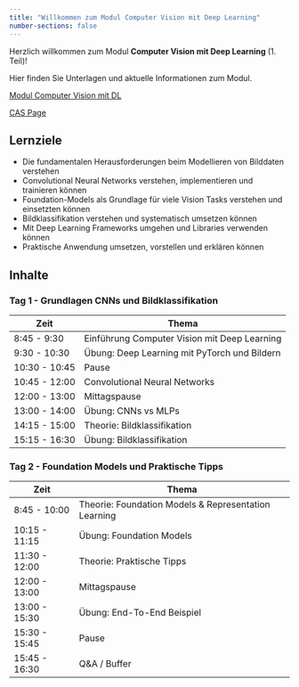 ```yaml
---
title: "Willkommen zum Modul Computer Vision mit Deep Learning"
number-sections: false
---
```



Herzlich willkommen zum Modul **Computer Vision mit Deep Learning** (1. Teil)!

Hier finden Sie Unterlagen und aktuelle Informationen zum Modul.

[Modul Computer Vision mit DL](https://www.fhnw.ch/de/weiterbildung/informatik/fachvertiefungsmodule-data-science/computer-vision-mit-deep-learning)

[CAS Page](https://www.fhnw.ch/de/weiterbildung/informatik/cas-deep-learning)


## Lernziele

- Die fundamentalen Herausforderungen beim Modellieren von Bilddaten verstehen
- Convolutional Neural Networks verstehen, implementieren und trainieren können
- Foundation-Models als Grundlage für viele Vision Tasks verstehen und einsetzten können
- Bildklassifikation verstehen und systematisch umsetzen können
- Mit Deep Learning Frameworks umgehen und Libraries verwenden können
- Praktische Anwendung umsetzen, vorstellen und erklären können

## Inhalte

### Tag 1 -  Grundlagen CNNs und Bildklassifikation

| Zeit | Thema |
|------|--------|
|8:45 - 9:30	| Einführung Computer Vision mit Deep Learning
|9:30 - 10:30 	| Übung: Deep Learning mit PyTorch und Bildern
|10:30  - 10:45	| Pause
|10:45 - 12:00	| Convolutional Neural Networks
|12:00 - 13:00	| Mittagspause
|13:00 - 14:00	| Übung: CNNs vs MLPs
|14:15 - 15:00	| Theorie: Bildklassifikation
|15:15 - 16:30	| Übung: Bildklassifikation


### Tag 2 -  Foundation Models und Praktische Tipps

| Zeit | Thema |
|------|--------|
|8:45 - 10:00	| Theorie: Foundation Models & Representation Learning
|10:15 - 11:15 	| Übung: Foundation Models
|11:30  - 12:00	| Theorie: Praktische Tipps
|12:00 - 13:00	| Mittagspause
|13:00 - 15:30	| Übung: End-To-End Beispiel
|15:30  - 15:45	| Pause
|15:45  - 16:30	| Q&A / Buffer


<!--
| Datum | Thema                                               | Übung
|-----------------|-----------------------------------------------------|----------------------|
| 09 - 1.11.2024 | Einführung in Deep Learning für Computer Vision     | PyTorch Intro
| 10 - 2.11.2024 | Convolutional Neural Networks                       | Neural Networks / CNNs
           -->
